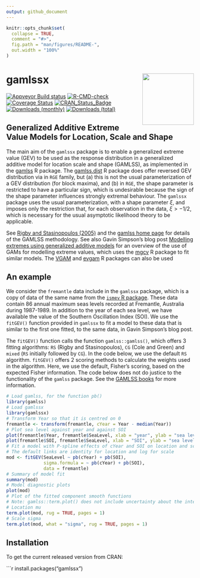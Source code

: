 ```yaml
---
output: github_document
---
```


<!-- README.md is generated from README.Rmd. Please edit that file -->

```r
knitr::opts_chunk$set(
  collapse = TRUE,
  comment = "#>",
  fig.path = "man/figures/README-",
  out.width = "100%"
)
```

# gamlssx <img src="tools/gamlssx_logo.png" height = "138" align="right" />

[![Appveyor Build status](https://ci.appveyor.com/api/projects/status/99jojhgk9t4agdmv/branch/main?svg=true)](https://ci.appveyor.com/project/paulnorthrop/gamlssx/branch/main)
[![R-CMD-check](https://github.com/paulnorthrop/gamlssx/actions/workflows/R-CMD-check.yaml/badge.svg)](https://github.com/paulnorthrop/gamlssx/actions/workflows/R-CMD-check.yaml)
[![Coverage Status](https://codecov.io/github/paulnorthrop/gamlssx/coverage.svg?branch=master)](https://app.codecov.io/github/paulnorthrop/gamlssx?branch=master)
[![CRAN_Status_Badge](https://www.r-pkg.org/badges/version/gamlssx)](https://cran.r-project.org/package=gamlssx)
[![Downloads (monthly)](https://cranlogs.r-pkg.org/badges/gamlssx?color=brightgreen)](https://cran.r-project.org/package=gamlssx)
[![Downloads (total)](https://cranlogs.r-pkg.org/badges/grand-total/gamlssx?color=brightgreen)](https://cran.r-project.org/package=gamlssx)

## Generalized Additive Extreme Value Models for Location, Scale and Shape

The main aim of the `gamlssx` package is to enable a generalized extreme value (GEV) to be used as the response distribution in a generalized additive model for location scale and shape (GAMLSS), as implemented in the [gamlss](https://CRAN.R-project.org/package=gamlss) R package. The [gamlss.dist](https://CRAN.R-project.org/package=gamlss.dist) R package does offer reversed GEV distribution via in `RGE` family, but (a) this is not the usual parameterization of a GEV distribution (for block maxima), and (b) in `RGE`, the shape parameter is restricted to have a particular sign, which is undesirable because the sign of the shape parameter influences strongly extremal behaviour. The `gamlssx` package uses the usual parameterization, with a shape parameter $\xi$, and imposes only the restriction that, for each observation in the data, $\xi > -1/2$, which is necessary for the usual asymptotic likelihood theory to be applicable.

See [Rigby and Stasinopoulos (2005)](https://doi.org/10.1111%2Fj.1467-9876.2005.00510.x) and the [gamlss home page](https://www.gamlss.com/) for details of the GAMLSS methodology. See also Gavin Simpson's blog post [Modelling extremes using generalized additive models](https://fromthebottomoftheheap.net/2017/01/25/modelling-extremes-with-gams/) for an overview of the use of GAMs for modelling extreme values, which uses the [mgcv](https://cran.r-project.org/package=mgcv) R package to fit similar models. The [VGAM](https://CRAN.R-project.org/package=VGAM) and [evgam](https://CRAN.R-project.org/package=evgam) R packages can also be used

## An example

We consider the `fremantle` data include in the `gamlssx` package, which is a copy of data of the same name from the [`ismev` R package](https://CRAN.R-project.org/package=gamlss). These data contain 86 annual maximum seas levels recorded at Fremantle, Australia during 1987-1989. In addition to the year of each sea level, we have available the value of the Southern Oscillation Index (SOI). We use the `fitGEV()` function provided in `gamlssx` to fit a model to these data that is similar to the first one fitted, to the same data, in Gavin Simpson's blog post. 

The `fitGEV()` function calls the function `gamlss::gamlss()`, which offers 3 fitting algorithms: `RS` (Rigby and Stasinopoulos), `CG` (Cole and Green) and `mixed` (`RS` initially followed by `CG`). In the code below, we use the default `RS` algorithm. `fitGEV()` offers 2 scoring methods to calculate the weights used in the algorithm. Here, we use the default, Fisher's scoring, based on the expected Fisher information. The code below does not do justice to the functionality of the `gamlss` package.  See the [GAMLSS books](https://www.gamlss.com/books-vignettes/) for more information. 

```r
# Load gamlss, for the function pb()
library(gamlss)
# Load gamlssx
library(gamlssx)
# Transform Year so that it is centred on 0 
fremantle <- transform(fremantle, cYear = Year - median(Year))
# Plot sea level against year and against SOI
plot(fremantle$Year, fremantle$SeaLevel, xlab = "year", ylab = "sea level (m)")
plot(fremantle$SOI, fremantle$SeaLevel, xlab = "SOI", ylab = "sea level (m)")
# Fit a model with P-spline effects of cYear and SOI on location and scale
# The default links are identity for location and log for scale
mod <- fitGEV(SeaLevel ~ pb(cYear) + pb(SOI), 
              sigma.formula = ~ pb(cYear) + pb(SOI), 
              data = fremantle)
# Summary of model fit
summary(mod)
# Model diagnostic plots
plot(mod)
# Plot of the fitted component smooth functions
# Note: gamlss::term.plot() does not include uncertainty about the intercept
# Location mu
term.plot(mod, rug = TRUE, pages = 1)
# Scale sigma
term.plot(mod, what = "sigma", rug = TRUE, pages = 1)
```

## Installation

To get the current released version from CRAN:

```r
install.packages("gamlssx")
